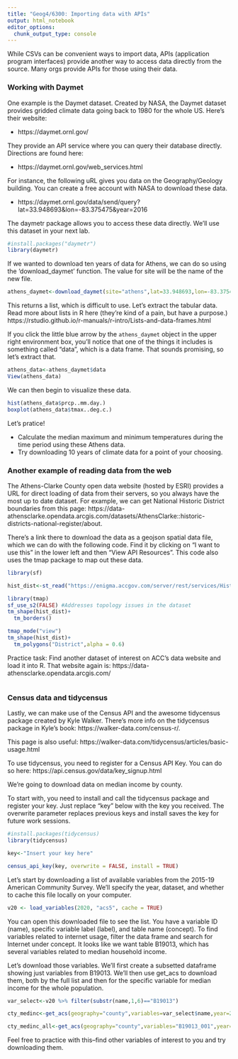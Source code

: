 ```yaml
---
title: "Geog4/6300: Importing data with APIs"
output: html_notebook
editor_options: 
  chunk_output_type: console
---
```

While CSVs can be convenient ways to import data, APIs (application program interfaces) provide another way to access data directly from the source. Many orgs provide APIs for those using their data. 

### Working with Daymet

One example is the Daymet dataset. Created by NASA, the Daymet dataset provides gridded climate data going back to 1980 for the whole US. Here's their website: 

* https://daymet.ornl.gov/

They provide an API service where you can query their database directly. Directions are found here: 

* https://daymet.ornl.gov/web_services.html

For instance, the following uRL gives you data on the Geography/Geology building. You can create a free account with NASA to download these data.

* https://daymet.ornl.gov/data/send/query?lat=33.948693&lon=-83.375475&year=2016

The daymetr package allows you to access these data directly. We'll use this dataset in your next lab.

```r
#install.packages("daymetr")
library(daymetr)
```

If we wanted to download ten years of data for Athens, we can do so using the 'download_daymet' function. The value for site will be the name of the new file. 

```r
athens_daymet<-download_daymet(site="athens",lat=33.948693,lon=-83.375475,start=2010,end=2020,internal=TRUE)
```

This returns a list, which is difficult to use. Let's extract the tabular data.
Read more about lists in R here (they're kind of a pain, but have a purpose.)
https://rstudio.github.io/r-manuals/r-intro/Lists-and-data-frames.html

If you click the little blue arrow by the `athens_daymet` object in the upper right environment box, you'll notice that one of the things it includes is something called "data", which is a data frame. That sounds promising, so let's extract that.

```r
athens_data<-athens_daymet$data
View(athens_data)
```

We can then begin to visualize these data.

```r
hist(athens_data$prcp..mm.day.)
boxplot(athens_data$tmax..deg.c.)
```

Let's pratice! 

* Calculate the median maximum and minimum temperatures during the time period using these Athens data.
* Try downloading 10 years of climate data for a point of your choosing.





### Another example of reading data from the web

The Athens-Clarke County open data website (hosted by ESRI) provides a URL for direct loading of data from their servers, so you always have the most up to date dataset. For example, we can get National Historic District boundaries from this page: https://data-athensclarke.opendata.arcgis.com/datasets/AthensClarke::historic-districts-national-register/about. 

There's a link there to download the data as a geojson spatial data file, which we can do with the following code. Find it by clicking on "I want to use this" in the lower left and then "View API Resources". This code also uses the tmap package to map out these data.

```r
library(sf)

hist_dist<-st_read("https://enigma.accgov.com/server/rest/services/Historic_Districts_National_Registry/FeatureServer/0/query?outFields=*&where=1%3D1&f=geojson")

library(tmap)
sf_use_s2(FALSE) #Addresses topology issues in the dataset
tm_shape(hist_dist)+
  tm_borders()

tmap_mode("view")
tm_shape(hist_dist)+
  tm_polygons("District",alpha = 0.6)
```

Practice task: Find another dataset of interest on ACC's data website and load it into R.
That website again is: https://data-athensclarke.opendata.arcgis.com/

```r

```


### Census data and tidycensus

Lastly, we can make use of the Census API and the awesome tidycensus package created by Kyle Walker. There's more info on the tidycensus package in Kyle's book: https://walker-data.com/census-r/.

This page is also useful: https://walker-data.com/tidycensus/articles/basic-usage.html

To use tidycensus, you need to register for a Census API Key. You can do so here: https://api.census.gov/data/key_signup.html

We're going to download data on median income by county.

To start with, you need to install and call the tidycensus package and register your key. Just replace "key" below with the key you received. The overwrite parameter replaces previous keys and install saves the key for future work sessions.

```r
#install.packages(tidycensus)
library(tidycensus)

key<-"Insert your key here"

census_api_key(key, overwrite = FALSE, install = TRUE)
```

Let's start by downloading a list of available variables from the 2015-19 American Community Survey. We'll specify the year, dataset, and whether to cache this file locally on your computer.

```r
v20 <- load_variables(2020, "acs5", cache = TRUE)
```

You can open this downloaded file to see the list. You have a variable ID (name), specific variable label (label), and table name (concept). To find variables related to internet usage, filter the data frame and search for Internet under concept. It looks like we want table B19013, which has several variables related to median household income. 

Let's download those variables. We'll first create a subsetted dataframe showing just variables from B19013. We'll then use get_acs to download them, both by the full list and then for the specific variable for median income for the whole population.

```r
var_select<-v20 %>% filter(substr(name,1,6)=="B19013")

cty_medinc<-get_acs(geography="county",variables=var_select$name,year=2020)

cty_medinc_all<-get_acs(geography="county",variables="B19013_001",year=2020)
```

Feel free to practice with this--find other variables of interest to you and try downloading them.